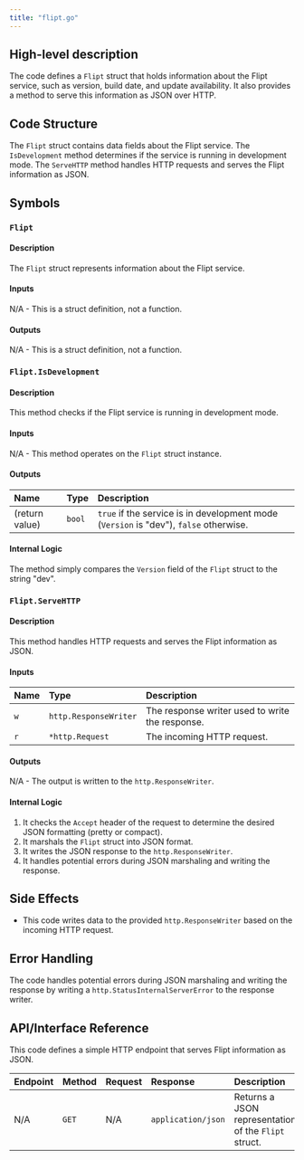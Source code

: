 ```yaml
---
title: "flipt.go"
---
```


## High-level description
The code defines a `Flipt` struct that holds information about the Flipt service, such as version, build date, and update availability. It also provides a method to serve this information as JSON over HTTP.

## Code Structure
The `Flipt` struct contains data fields about the Flipt service. The `IsDevelopment` method determines if the service is running in development mode. The `ServeHTTP` method handles HTTP requests and serves the Flipt information as JSON.

## Symbols

### `Flipt`
#### Description
The `Flipt` struct represents information about the Flipt service.

#### Inputs
N/A - This is a struct definition, not a function.

#### Outputs
N/A - This is a struct definition, not a function.

### `Flipt.IsDevelopment`
#### Description
This method checks if the Flipt service is running in development mode.

#### Inputs
N/A - This method operates on the `Flipt` struct instance.

#### Outputs
| Name | Type | Description |
|:-----|:-----|:------------|
| (return value) | `bool` | `true` if the service is in development mode (`Version` is "dev"), `false` otherwise. |

#### Internal Logic
The method simply compares the `Version` field of the `Flipt` struct to the string "dev".

### `Flipt.ServeHTTP`
#### Description
This method handles HTTP requests and serves the Flipt information as JSON.

#### Inputs
| Name | Type | Description |
|:-----|:-----|:------------|
| `w` | `http.ResponseWriter` | The response writer used to write the response. |
| `r` | `*http.Request` | The incoming HTTP request. |

#### Outputs
N/A - The output is written to the `http.ResponseWriter`.

#### Internal Logic
1. It checks the `Accept` header of the request to determine the desired JSON formatting (pretty or compact).
2. It marshals the `Flipt` struct into JSON format.
3. It writes the JSON response to the `http.ResponseWriter`.
4. It handles potential errors during JSON marshaling and writing the response.

## Side Effects
- This code writes data to the provided `http.ResponseWriter` based on the incoming HTTP request.

## Error Handling
The code handles potential errors during JSON marshaling and writing the response by writing a `http.StatusInternalServerError` to the response writer.

## API/Interface Reference
This code defines a simple HTTP endpoint that serves Flipt information as JSON.

| Endpoint | Method | Request | Response | Description |
|:---------|:-------|:--------|:---------|:------------|
| N/A | `GET` | N/A | `application/json` | Returns a JSON representation of the `Flipt` struct. |
